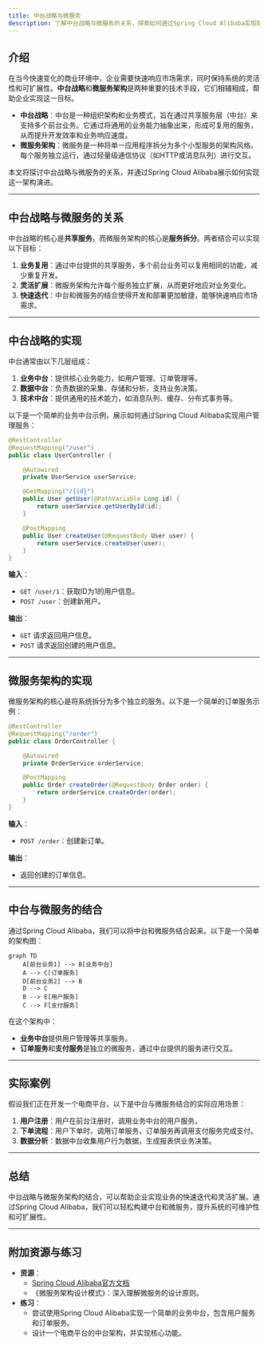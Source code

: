 ```yaml
---
title: 中台战略与微服务
description: 了解中台战略与微服务的关系，探索如何通过Spring Cloud Alibaba实现架构演进，提升系统灵活性与可扩展性。
---
```


## 介绍

在当今快速变化的商业环境中，企业需要快速响应市场需求，同时保持系统的灵活性和可扩展性。**中台战略**和**微服务架构**是两种重要的技术手段，它们相辅相成，帮助企业实现这一目标。

- **中台战略**：中台是一种组织架构和业务模式，旨在通过共享服务层（中台）来支持多个前台业务。它通过将通用的业务能力抽象出来，形成可复用的服务，从而提升开发效率和业务响应速度。
- **微服务架构**：微服务是一种将单一应用程序拆分为多个小型服务的架构风格。每个服务独立运行，通过轻量级通信协议（如HTTP或消息队列）进行交互。

本文将探讨中台战略与微服务的关系，并通过Spring Cloud Alibaba展示如何实现这一架构演进。

---

## 中台战略与微服务的关系

中台战略的核心是**共享服务**，而微服务架构的核心是**服务拆分**。两者结合可以实现以下目标：

1. **业务复用**：通过中台提供的共享服务，多个前台业务可以复用相同的功能，减少重复开发。
2. **灵活扩展**：微服务架构允许每个服务独立扩展，从而更好地应对业务变化。
3. **快速迭代**：中台和微服务的结合使得开发和部署更加敏捷，能够快速响应市场需求。

---

## 中台战略的实现

中台通常由以下几层组成：

1. **业务中台**：提供核心业务能力，如用户管理、订单管理等。
2. **数据中台**：负责数据的采集、存储和分析，支持业务决策。
3. **技术中台**：提供通用的技术能力，如消息队列、缓存、分布式事务等。

以下是一个简单的业务中台示例，展示如何通过Spring Cloud Alibaba实现用户管理服务：

```java
@RestController
@RequestMapping("/user")
public class UserController {

    @Autowired
    private UserService userService;

    @GetMapping("/{id}")
    public User getUser(@PathVariable Long id) {
        return userService.getUserById(id);
    }

    @PostMapping
    public User createUser(@RequestBody User user) {
        return userService.createUser(user);
    }
}
```

**输入**：  
- `GET /user/1`：获取ID为1的用户信息。
- `POST /user`：创建新用户。

**输出**：  
- `GET` 请求返回用户信息。
- `POST` 请求返回创建的用户信息。

---

## 微服务架构的实现

微服务架构的核心是将系统拆分为多个独立的服务。以下是一个简单的订单服务示例：

```java
@RestController
@RequestMapping("/order")
public class OrderController {

    @Autowired
    private OrderService orderService;

    @PostMapping
    public Order createOrder(@RequestBody Order order) {
        return orderService.createOrder(order);
    }
}
```

**输入**：  
- `POST /order`：创建新订单。

**输出**：  
- 返回创建的订单信息。

---

## 中台与微服务的结合

通过Spring Cloud Alibaba，我们可以将中台和微服务结合起来。以下是一个简单的架构图：

```mermaid
graph TD
    A[前台业务1] --> B[业务中台]
    A --> C[订单服务]
    D[前台业务2] --> B
    D --> C
    B --> E[用户服务]
    C --> F[支付服务]
```

在这个架构中：
- **业务中台**提供用户管理等共享服务。
- **订单服务**和**支付服务**是独立的微服务，通过中台提供的服务进行交互。

---

## 实际案例

假设我们正在开发一个电商平台，以下是中台与微服务结合的实际应用场景：

1. **用户注册**：用户在前台注册时，调用业务中台的用户服务。
2. **下单流程**：用户下单时，调用订单服务，订单服务再调用支付服务完成支付。
3. **数据分析**：数据中台收集用户行为数据，生成报表供业务决策。

---

## 总结

中台战略与微服务架构的结合，可以帮助企业实现业务的快速迭代和灵活扩展。通过Spring Cloud Alibaba，我们可以轻松构建中台和微服务，提升系统的可维护性和可扩展性。

---

## 附加资源与练习

- **资源**：
  - [Spring Cloud Alibaba官方文档](https://spring.io/projects/spring-cloud-alibaba)
  - 《微服务架构设计模式》：深入理解微服务的设计原则。
- **练习**：
  - 尝试使用Spring Cloud Alibaba实现一个简单的业务中台，包含用户服务和订单服务。
  - 设计一个电商平台的中台架构，并实现核心功能。
